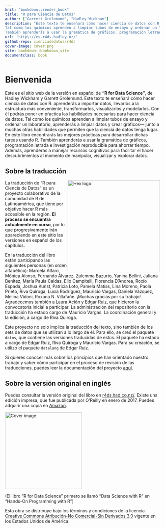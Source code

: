 ```yaml
---
knit: "bookdown::render_book"
title: "R para Ciencia de Datos"
author: ["Garrett Grolemund", "Hadley Wickham"]
description: "Este texto te enseñará cómo hacer ciencia de datos con R: aprenderás a importar datos, llevarlos a la estructura más conveniente, transformarlos, visualizarlos y modelarlos. Con él podrás poner en pŕactica las habilidades necesarias para hacer ciencia de datos.
Tal como los químicos aprenden a limpiar tubos de ensayo y ordenar un laboratorio, aprenderás a limpiar datos y crear gráficos--- junto a muchas otras habilidades que permiten que la ciencia de datos tenga lugar. En este libro encontrarás las mejores prácticas para desarrollar dichas tareas usando R.
También aprenderás a usar la gramática de gráficos, programación letrada e investigación reproducible para ahorrar tiempo. Además, aprenderás a manejar recursos cognitivos para facilitar el hacer descubrimientos al momento de manipular, visualizar y explorar datos."
url: 'http\://es.r4ds.hadley.nz/'
github-repo: cienciadedatos/r4ds
cover-image: cover.png
site: bookdown::bookdown_site
documentclass: book
---
```


# Bienvenida {-}

Este es el sitio web de la versión en español de __"R for Data Science"__, de Hadley Wickham y Garrett Grolemund. Este texto te enseñará cómo hacer ciencia de datos con R: aprenderás a importar datos, llevarlos a la estructura más conveniente, transformarlos, visualizarlos y modelarlos. Con él podrás poner en pŕactica las habilidades necesarias para hacer ciencia de datos. Tal como los químicos aprenden a limpiar tubos de ensayo y ordenar un laboratorio, aprenderás a limpiar datos y crear gráficos--- junto a muchas otras habilidades que permiten que la ciencia de datos tenga lugar. En este libro encontrarás las mejores prácticas para desarrollar dichas tareas usando R. También aprenderás a usar la gramática de gráficos, programación letrada e investigación reproducible para ahorrar tiempo. Además, aprenderás a manejar recursos cognitivos para facilitar el hacer descubrimientos al momento de manipular, visualizar y explorar datos.

## Sobre la traducción

<img src="hex_r4ds-es.png" width="300" height="300" align="right" alt="Hex logo" />

La traducción de "R para Ciencia de Datos" es un proyecto colaborativo de la comunidad de R de Latinoamérica, que tiene por objetivo hacer R más accesible en la región. __El proceso se encuentra actualmente en curso__, por lo que progresivamente irán apareciendo en este sitio las versiones en español de los capítulos.

En la traducción del libro están participando las siguientes personas (en orden alfabético): Marcela Alfaro, Mónica Alonso, Fernando Álvarez, Zulemma Bazurto, Yanina Bellini, Juliana Benítez, María Paula Caldas, Elio Campitelli, Florencia D'Andrea, Rocío Espada, Joshua Kunst, Patricia Loto, Pamela Matías, Lina Moreno, Paola Prieto, Riva Quiroga, Lucía Rodríguez, Mauricio Vargas, Daniela Vázquez, Melina Vidoni, Roxana N. Villafañe. ¡Muchas gracias por su trabajo! Agradecemos también a Laura Ación y Edgar Ruiz, que hicieron la convocatoria inicial a participar. La administración del repositorio con la traducción ha estado cargo de Mauricio Vargas. La coordinación general y la edición, a cargo de Riva Quiroga.

Este proyecto no solo implica la traducción del texto, sino también de los sets de datos que se utilizan a lo largo de él. Para ello, se creó el paquete `datos`, que contiene las versiones traducidas de estos. El paquete ha estado a cargo de Edgar Ruiz, Riva Quiroga y Mauricio Vargas. Para su creación, se utilizó el paquete `datalang` de Edgar Ruiz.

Si quieres conocer más sobre los principios que han orientado nuestro trabajo y saber cómo participar en el proceso de revisión de las traducciones, puedes leer la documentación del proyecto [aquí](https://github.com/cienciadedatos/descripcion-y-orientaciones).

## Sobre la versión original en inglés

Puedes consultar la versión original del libro en [r4ds.had.co.nz/](http://r4ds.had.co.nz/). Existe una edición impresa, que fue publicada por O'Reilly en enero de 2017. Puedes adquirir una copia en [Amazon](http://amzn.to/2aHLAQ1).

<img src="cover.png" height="250" alt="Cover image" />

(El libro "R for Data Science" primero se llamó "Data Science with R" en "Hands-On Programming with R")

Esta obra se distribuye bajo los términos y condiciones de la licencia [Creative Commons Atribución-No Comercial-Sin Derivados 3.0](http://creativecommons.org/licenses/by-nc-nd/3.0/us/) vigente en los Estados Unidos de América.
